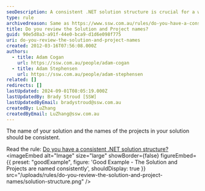 ```yaml
---
seoDescription: A consistent .NET solution structure is crucial for a well-organized project. Ensure that your solution and project names are consistent to improve maintainability and collaboration.
type: rule
archivedreason: Same as https://www.ssw.com.au/rules/do-you-have-a-consistent-net-solution-structure/
title: Do you review the Solution and Project names?
guid: 90e5d8a3-a91f-44e0-bca9-d1d6e098f775
uri: do-you-review-the-solution-and-project-names
created: 2012-03-16T07:56:08.000Z
authors:
  - title: Adam Cogan
    url: https://ssw.com.au/people/adam-cogan
  - title: Adam Stephensen
    url: https://ssw.com.au/people/adam-stephensen
related: []
redirects: []
lastUpdated: 2024-09-01T08:05:19.000Z
lastUpdatedBy: Brady Stroud [SSW]
lastUpdatedByEmail: bradystroud@ssw.com.au
createdBy: LuZhang
createdByEmail: LuZhang@ssw.com.au
---
```


The name of your solution and the names of the projects in your solution should be consistent.

Read the rule: [Do you have a consistent .NET solution structure?](/do-you-have-a-consistent-net-solution-structure)
<imageEmbed
  alt="Image"
  size="large"
  showBorder={false}
  figureEmbed={{
    preset: "goodExample",
    figure: 'Good Example - The Solution and Projects are named consistently',
    shouldDisplay: true
  }}
  src="/uploads/rules/do-you-review-the-solution-and-project-names/solution-structure.png"
/>
